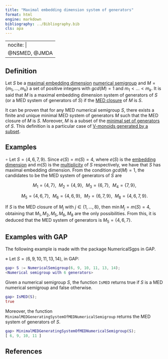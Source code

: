 ```yaml
---
title: "Maximal embedding dimension system of generators"
format: html
engine: markdown
bibliography: ../Bibliography.bib
cls: apa
---
```


---
nocite: |
  @NSMED, @JMDA
---


<!--  -->

## Definition

Let $S$ be a [maximal embedding dimension](../Families-NS/NS-maximal-embedding-dimension.qmd) [numerical semigroup](Numerical-semigroup.qmd) and $M = \{m_1, \ldots, m_k\}$ a set of positive integers with $gcd(M) = 1$ and $m_1 < \ldots < m_k$. It is said that $M$ is a maximal embedding dimension system of generators of $S$ (or a MED system of generators of $S$) if the [MED closure](MED-closure.qmd) of $M$ is $S$.

It can be proven that for any MED numerical semigroup $S$, there exists a finite and unique minimal MED system of generators $M$ such that the MED closure of $M$ is $S$. Moreover, $M$ is a subset of the [minimal set of generators](Minimal-set-of-generators.qmd) of $S$. This definition is a particular case of [V-monoids generated by a subset](../Varieties-NS/V-monoid-generated.qmd).

## Examples

$\circ$ Let $S = \langle 4, 6, 7, 9 \rangle$. Since $e(S) = m(S) = 4$, where $e(S)$ is the [embedding dimension](Embedding-dimension.qmd) and $m(S)$ is the [multiplicity](Multiplicity.qmd) of $S$ respectively, we have that $S$ has maximal embedding dimension. From the condition $gcd(M) = 1$, the candidates to be the MED system of generators of $S$ are

$$
M_1 = \{4, 7\}, ~~ M_2 = \{4, 9\}, ~~ M_3 = \{6, 7\}, ~~ M_4 = \{7,9\},
$$

$$
M_5 = \{4, 6, 7\}, ~~ M_6 = \{4, 6, 9\}, ~~ M_7 = \{6, 7, 9\}, ~~ M_8 = \{4, 6, 7, 9\}.
$$

If $S$ is the MED closure of $M_j$ with $j \in \{1, \ldots, 8\}$, then $\min M_j = m(S) = 4$, obtaining that $M_1, M_2, M_5, M_6, M_8$ are the only possibilities. From this, it is deduced that the MED system of generators is $M_5 = \{4,6,7\}$.

## Examples with GAP

The following example is made with the package NumericalSgps in GAP.

$\diamond$ Let $S = \langle 6, 9, 10, 11, 13, 14 \rangle$, in GAP:

``` gap
gap> S := NumericalSemigroup(6, 9, 10, 11, 13, 14);
<Numerical semigroup with 6 generators>
```

Given a numerical semigroup $S$, the function `IsMED` returns true if $S$ is a MED numerical semigroup and false otherwise.

``` gap
gap> IsMED(S);
true
```

Moreover, the function `MinimalMEDGeneratingSystemOfMEDNumericalSemigroup` returns the MED system of generators of $S$.

``` gap
gap> MinimalMEDGeneratingSystemOfMEDNumericalSemigroup(S);
[ 6, 9, 10, 11 ]
```

## References

::: {#refs}

:::
